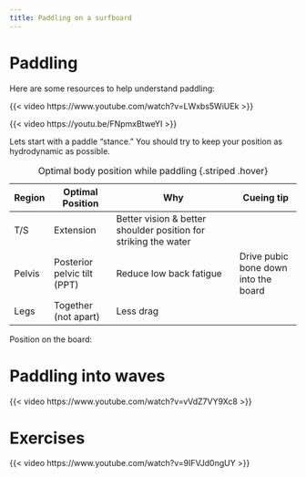 ```yaml
---
title: Paddling on a surfboard
---
```


# Paddling
Here are some resources to help understand paddling:

{{< video https://www.youtube.com/watch?v=LWxbs5WiUEk >}}

{{< video https://youtu.be/FNpmxBtweYI >}}

Lets start with a paddle "stance."
You should try to keep your position as hydrodynamic as possible.

| Region | Optimal Position | Why| Cueing tip |
|---|-------|--------------|-------|
|T/S| Extension | Better vision & better shoulder position for striking the water  | |
| Pelvis | Posterior pelvic tilt (PPT) | Reduce low back fatigue | Drive pubic bone down into the board |
| Legs | Together (not apart) | Less drag | |

: Optimal body position while paddling {.striped .hover}

Position on the board:

# Paddling into waves
{{< video https://www.youtube.com/watch?v=vVdZ7VY9Xc8 >}}



# Exercises

{{< video https://www.youtube.com/watch?v=9IFVJd0ngUY >}}